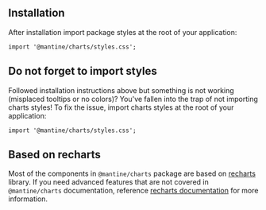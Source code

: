 

## Installation

<InstallScript packages="@mantine/charts recharts@2" />

After installation import package styles at the root of your application:

```tsx
import '@mantine/charts/styles.css';
```

## Do not forget to import styles

Followed installation instructions above but something is not working
(misplaced tooltips or no colors)?
You've fallen into the trap of not importing charts styles!
To fix the issue, import charts styles at the root of your application:

```tsx
import '@mantine/charts/styles.css';
```

## Based on recharts

Most of the components in `@mantine/charts` package are based on [recharts](https://recharts.org/) library.
If you need advanced features that are not covered in `@mantine/charts`
documentation, reference [recharts documentation](https://recharts.org/en-US/api) for more information.
